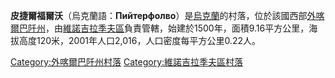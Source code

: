 {{coord|48|3|42|N|22|56|3|E|scale:30000|display=title}}

'''皮捷爾福爾沃'''（烏克蘭語：'''Пийтерфолво'''）是[[烏克蘭|烏克蘭]]的村落，位於該國西部[[外喀爾巴阡州|外喀爾巴阡州]]，由[[維諾吉拉季夫區|維諾吉拉季夫區]]負責管轄，始建於1500年，面積9.16平方公里，海拔高度120米，2001年人口2,016，人口密度每平方公里0.22人。

{{DEFAULTSORT:Пийтерфолво}}

[[Category:外喀爾巴阡州村落|Category:外喀爾巴阡州村落]]
[[Category:維諾吉拉季夫區村落|Category:維諾吉拉季夫區村落]]


{{Zakarpattia-geo-stub}}
